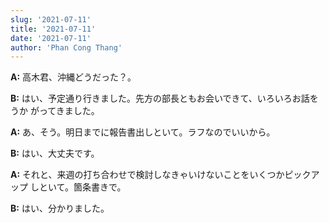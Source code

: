 ```yaml
---
slug: '2021-07-11'
title: '2021-07-11'
date: '2021-07-11'
author: 'Phan Cong Thang'
---
```


**A:** 高木君、沖縄どうだった？。

**B:** はい、予定通り行きました。先方の部長ともお会いできて、いろいろお話をうか
がってきました。

**A:** あ、そう。明日までに報告書出しといて。ラフなのでいいから。

**B:** はい、大丈夫です。

**A:** それと、来週の打ち合わせで検討しなきゃいけないことをいくつかピックアップ
しといて。箇条書きで。

**B:** はい、分かりました。
